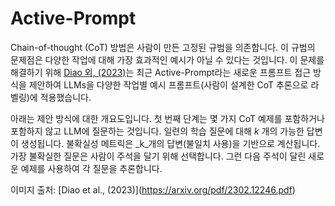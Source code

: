 # Active-Prompt


Chain-of-thought (CoT) 방법은 사람이 만든 고정된 규범을 의존합니다. 이 규범의 문제점은 다양한 작업에 대해 가장 효과적인 예시가 아닐 수 있다는 것입니다. 이 문제를 해결하기 위해 [Diao 외, (2023)](https://arxiv.org/pdf/2302.12246.pdf)는 최근 Active-Prompt라는 새로운 프롬프트 접근 방식을 제안하여 LLMs을 다양한 작업별 예시 프롬프트(사람이 설계한 CoT 추론으로 라벨링)에 적용했습니다.

아래는 제안 방식에 대한 개요도입니다. 첫 번째 단계는 몇 가지 CoT 예제를 포함하거나 포함하지 않고 LLM에 질문하는 것입니다. 일련의 학습 질문에 대해 _k_ 개의 가능한 답변이 생성됩니다. 불확실성 메트릭은 _k_개의 답변(불일치 사용)을 기반으로 계산됩니다. 가장 불확실한 질문은 사람이 주석을 달기 위해 선택합니다. 그런 다음 주석이 달린 새로운 예제를 사용하여 각 질문을 추론합니다.

이미지 출처: \[Diao et al., (2023)]\(https://arxiv.org/pdf/2302.12246.pdf)
